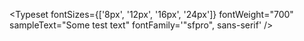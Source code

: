 
<Meta title="System/Typography" />

<Typeset
  fontSizes={['8px', '12px', '16px', '24px']}
  fontWeight="700"
  sampleText="Some test text"
  fontFamily='"sfpro", sans-serif'
/>
